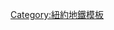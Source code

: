 {{鐵道路線|
| 模板名稱 = 紐約地鐵D線
| 名稱 = [[File:NYCS-bull-trans-D.svg|紐約地鐵D線|30px]] [[紐約地鐵D線]]
| 代表色 = {{MTA color|D}}
| 背景顏色 = #FFFFFF
| 車站列表 =[[諾伍德-205街車站|諾伍德-205街]] - [[貝德福德公園林蔭路車站|貝德福德公園林蔭路]] - [[王橋路車站 (IND匯集線)|王橋路]] - [[福德漢姆路車站 (IND匯集線)|福德漢姆路]] - [[182-183街車站|182-183街]] - [[特雷蒙特大道車站|特雷蒙特大道]] - [[174-175街車站|174-175街]] - [[170街車站 (IND匯集線)|170街]] - [[167街車站 (IND匯集線)|167街]] - [[161街-洋基體育場車站|161街-洋基體育場]] - [[155街車站 (IND匯集線)|155街]] - [[145街車站 (IND線)|145街]] - [[125街車站 (IND第八大道線)|125街]] - [[59街-哥倫布圓環車站|59街-哥倫布圓環]] - [[第七大道車站 (IND線)|第七大道]] - [[47-50街-洛克斐勒中心車站|47-50街-洛克斐勒中心]] - [[42街-布萊恩特公園／第五大道車站|42街-布萊恩特公園]] - [[34街-先驅廣場車站|34街-先驅廣場]] - [[西四街-華盛頓廣場車站|西四街-華盛頓廣場]] - [[百老匯-拉法葉街／布利克街車站|百老匯-拉法葉街]] - [[格蘭街車站 (IND第六大道線)|格蘭街]] - [[德卡爾布大道車站 (BMT線)|德卡爾布大道]] - [[大西洋大道-巴克萊中心車站|大西洋大道-太平洋街]] - [[聯合街車站 (BMT第四大道線)|聯合街]] - [[第四大道／第九街車站|第九街]] - [[展望大道車站 (BMT第四大道線)|展望大道]] - [[25街車站 (BMT第四大道線)|25街]] - [[36街車站 (BMT第四大道線)|36街]] - [[第九大道車站|第九大道]] - [[漢密爾頓堡園道車站 (BMT西城線)|漢密爾頓堡園道]] - [[50街車站 (BMT西城線)|50街]] - [[55街車站|55街]] - [[62街／新烏德勒支大道車站|62街]] - [[71街車站|71街]] - [[79街車站 (BMT西城線)|79街]] - [[18大道車站 (BMT西城線)|18大道]] - [[20大道車站 (BMT西城線)|20大道]] - [[海灣公園道車站 (BMT西城線)|海灣公園道]] - [[25大道車站|25大道]] - [[海灣50街車站|海灣50街]] - [[康尼島-斯提威爾大道車站|康尼島-斯提威爾大道]]
}}<noinclude>
[[Category:紐約地鐵模板]]
</noinclude>